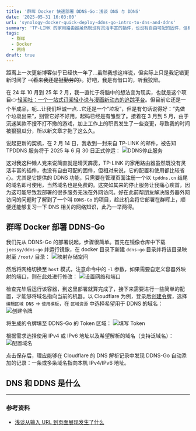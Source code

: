 ```yaml
---
title: '群晖 Docker 快速部署 DDNS-Go：浅谈 DNS 与 DDNS'
date: '2025-05-31 16:03:00'
url: 'synology-docker-quick-deploy-ddns-go-intro-to-dns-and-ddns'
summary: 'TP-LINK 的家用路由器虽然既没有灵活丰富的插件，也没有自由可配的固件，但相对来说，它的配置和使用都比较省心。尤其是它提供的 DDNS 功能，只需要在管理页面注册一个以 `tpddns.cn` 结尾的域名即可使用，当然域名也是免费的。这突如其来的停止服务让我痛心疾首，因为这可能导致我部署的很多服务无法在外网访问。好在此前帮朋友解决服务器外网访问的问题时了解到了一个叫 `DDNS-Go` 的项目，趁此机会将它部署在群晖上，顺便还能够复习一下 DNS 相关的网络知识，此乃一举两得'
tags:
  - 群晖
  - Docker
  - 网络
draft: true
---
```


距离上一次更新博客似乎已经快一年了...虽然我想这样说，但实际上只是我记错更新时间了 ~~（看来我还是挺勤劳的）~~。好吧，我是有借口的，听我狡辩。

在 24 年 10 月到 25 年 2 月，我一直忙于将脑中的想法变为现实，也就是这个项目👉[轻阅社：一个一站式订阅轻小说与漫画新动态的追踪平台](https://qingyueshe.com/)。但目前它还是一个半成品，呃...让我们坦诚一点...它还是一个“垃圾”，但是有句话说得好：“先做个垃圾出来”，别管它好不好用，起码已经是有雏型了。接着在 3 月到 5 月，由于沉迷某款不搜不打不撤的游戏，加上工作上的职责发生了一些变更，导致我的时间被狠狠瓜分，所以新文章才拖了这么久。

说起更新的契机，在 2 月 14 日，我收到一封来自 TP-LINK 的邮件，被告知 TPDDNS 服务将于 2025 年 6 月 30 日正式停运：
<Image src="https://chev.contrails.space:12650/images/2025/05/31/5627687b71481c32a2a0265e60dff033.png" alt="DDNS停止服务" />

这对我这种懒人党来说简直就是晴天霹雳，TP-LINK 的家用路由器虽然既没有灵活丰富的插件，也没有自由可配的固件，但相对来说，它的配置和使用都比较省心。尤其是它提供的 DDNS 功能，只需要在管理页面注册一个以 `tpddns.cn` 结尾的域名即可使用，当然域名也是免费的。这突如其来的停止服务让我痛心疾首，因为这可能导致我部署的很多服务无法在外网访问。好在此前帮朋友解决服务器外网访问的问题时了解到了一个叫 `DDNS-Go` 的项目，趁此机会将它部署在群晖上，顺便还能够复习一下 DNS 相关的网络知识，此乃一举两得。

## 群晖 Docker 部署 DDNS-Go

我们先从 DDNS-Go 的部署说起，步骤很简单。首先在镜像仓库中下载 `jeessy/ddns-go` 并运行镜像，在 docker 目录下新建 `ddns-go` 目录并将该目录映射至 `/root/` 目录：
<Image src="https://chev.contrails.space:12650/images/2025/05/31/bc4890afcb5b730edab0bd7e60f95d63.png" alt="映射存储空间" />

然后将网络切换至 `host` 模式，注意命令中的 `-l` 参数，如果需要自定义容器外映射的端口，则在此处进行修改：
<Image src="https://chev.contrails.space:12650/images/2025/05/31/e28141e7dfda6d8773d17209eb0afc7e.png" alt="设置网络和端口" />

检查完毕后运行该容器，到这里部署就算完成了，接下来需要进行一些简单的配置，才能够将域名指向当前的机器。以 Cloudflare 为例，登录后[创建令牌](https://dash.cloudflare.com/profile/api-tokens)，选择 `编辑区域 DNS` -> `使用模板`，在 `区域资源` 中选择希望用于 DDNS 的域名：
<Image src="https://chev.contrails.space:12650/images/2025/05/31/d89425ad154c90308169a06bd37c58ae.png" alt="创建令牌" />

将生成的令牌填至 DDNS-Go 的 Token 区域：
<Image src="https://chev.contrails.space:12650/images/2025/05/31/0516e3454488b59a748659a71bf159e6.png" alt="填写 Token" />

根据需求选择使用 IPv4 或 IPv6 地址以及希望解析的域名（支持泛域名）：
<Image src="https://chev.contrails.space:12650/images/2025/05/31/35370be5df045439456f47890ff51525.png" alt="配置域名" />

点击保存后，理应能够在 Cloudflare 的 DNS 解析记录中发现 DDNS-Go 自动添加的记录：一条或多条域名指向本机 IPv4/IPv6 地址。

## DNS 和 DDNS 是什么

---
### 参考资料

- [浅谈从输入 URL 到页面展现发生了什么](https://github.com/yd160513/blog/issues/17)
